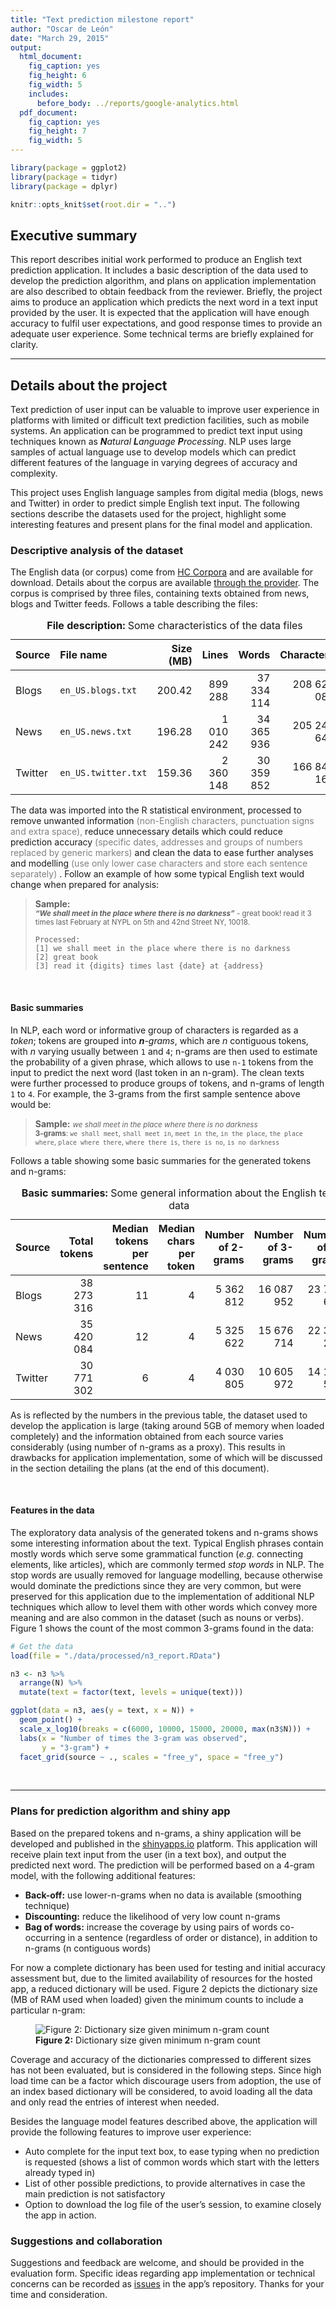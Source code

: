 ```yaml
---
title: "Text prediction milestone report"
author: "Oscar de León"
date: "March 29, 2015"
output:
  html_document:
    fig_caption: yes
    fig_height: 6
    fig_width: 5
    includes:
      before_body: ../reports/google-analytics.html
  pdf_document:
    fig_caption: yes
    fig_height: 7
    fig_width: 5
---
```



```r
library(package = ggplot2)
library(package = tidyr)
library(package = dplyr)

knitr::opts_knit$set(root.dir = "..")
```

## Executive summary

This report describes initial work performed to produce an English text prediction application.
It includes a basic description of the data used to develop the prediction algorithm,
and plans on application implementation are also described to obtain feedback from the reviewer.
Briefly, the project aims to produce an application which predicts the next word in a text input provided by the user.
It is expected that the application will have enough accuracy to fulfil user expectations,
and good response times to provide an adequate user experience.
Some technical terms are briefly explained for clarity.

---

## Details about the project

Text prediction of user input can be valuable to improve user experience in platforms with limited or difficult text prediction facilities,
such as mobile systems.
An application can be programmed to predict text input using techniques known as _**N**atural **L**anguage **P**rocessing_.
NLP uses large samples of actual language use to develop models
which can predict different features of the language in varying degrees of accuracy and complexity.

This project uses English language samples from digital media (blogs, news and Twitter)
in order to predict simple English text input.
The following sections describe the datasets used for the project,
highlight some interesting features and
present plans for the final model and application.




### Descriptive analysis of the dataset

The English data (or corpus) come from [HC Corpora](http://www.corpora.heliohost.org/) and are available for download.
Details about the corpus are available [through the provider](http://www.corpora.heliohost.org/aboutcorpus.html).
The corpus is comprised by three files, containing texts obtained from news, blogs and Twitter feeds.
Follows a table describing the files:

--------------------------------------------------------------------------------
Source   File name               Size (MB)     Lines        Words     Characters
-------- --------------------- ----------- --------- ------------ --------------
Blogs     `en_US.blogs.txt`      200.42      899 288   37 334 114    208 623 085

News      `en_US.news.txt`       196.28    1 010 242   34 365 936    205 243 643

Twitter   `en_US.twitter.txt`    159.36    2 360 148   30 359 852    166 843 164
--------------------------------------------------------------------------------

Table: **File description:** Some characteristics of the data files


The data was imported into the R statistical environment,
processed to remove unwanted information
<span style="color: grey">
  (non-English characters, punctuation signs and extra space),
</span>
reduce unnecessary details which could reduce prediction accuracy
<span style="color: grey">
  (specific dates, addresses and groups of numbers replaced by generic markers)
</span>
and clean the data to ease further analyses and modelling
<span style="color: grey">
  (use only lower case characters and store each sentence separately)
</span>.
Follow an example of how some typical English text would change when prepared for analysis:


\clearpage

> **Sample:**  
> <small>
> <b><i>"We shall meet in the place where there is no darkness"</i></b>
> <span> - great book! read it 3 times last February
> at NYPL on 5th and 42nd Street NY, 10018.</span>
> </small>
>
> ```
> Processed:
> [1] we shall meet in the place where there is no darkness
> [2] great book
> [3] read it {digits} times last {date} at {address}
> ```

</br>




#### Basic summaries

In NLP, each word or informative group of characters is regarded as a _token_;
tokens are grouped into _**n**-grams_, which are _n_ contiguous tokens, with _n_ varying usually between `1` and `4`;
n-grams are then used to estimate the probability of a given phrase,
which allows to use `n-1` tokens from the input to predict the next word
(last token in an n-gram).
The clean texts were further processed to produce groups of tokens,
and n-grams of length `1` to `4`.
For example, the 3-grams from the first sample sentence above would be:

> **Sample:**
> <small><i>we shall meet in the place where there is no darkness</i>  
> <b>3-grams</b>: `we shall meet`, `shall meet in`, `meet in the`,
> `in the place`, `the place where`, `place where there`, `where there is`,
> `there is no`, `is no darkness`
> </small>


Follows a table showing some basic summaries for the generated tokens and n-grams:

--------------------------------------------------------------------------------
Source       Total  Median tokens  Median chars  Number of  Number of  Number of
            tokens   per sentence     per token    2-grams    3-grams    4-grams
------- ---------- -------------- ------------- ---------- ---------- ----------
Blogs   38 273 316             11             4  5 362 812 16 087 952 23 724 661

News    35 420 084             12             4  5 325 622 15 676 714 22 380 268

Twitter 30 771 302              6             4  4 030 805 10 605 972 14 170 541
--------------------------------------------------------------------------------

Table: **Basic summaries:** Some general information about the English text data


As is reflected by the numbers in the previous table,
the dataset used to develop the application is large
(taking around 5GB of memory when loaded completely)
and the information obtained from each source varies considerably
(using number of n-grams as a proxy).
This results in drawbacks for application implementation,
some of which will be discussed in the section detailing the plans
(at the end of this document).

</br>




#### Features in the data

The exploratory data analysis of the generated tokens and n-grams shows some interesting information about the text.
Typical English phrases contain mostly words which serve some grammatical function
(_e.g._ connecting elements, like articles),
which are commonly termed _stop words_ in NLP.
The stop words are usually removed for language modelling,
because otherwise would dominate the predictions since they are very common,
but were preserved for this application due to the implementation of additional NLP techniques
which allow to level them with other words which convey more meaning
and are also common in the dataset (such as nouns or verbs).
Figure 1 shows the count of the most common 3-grams found in the data:


```r
# Get the data
load(file = "./data/processed/n3_report.RData")

n3 <- n3 %>%
  arrange(N) %>%
  mutate(text = factor(text, levels = unique(text)))

ggplot(data = n3, aes(y = text, x = N)) +
  geom_point() +
  scale_x_log10(breaks = c(6000, 10000, 15000, 20000, max(n3$N))) +
  labs(x = "Number of times the 3-gram was observed",
       y = "3-gram") +
  facet_grid(source ~ ., scales = "free_y", space = "free_y")
```




</br>




---

\clearpage

### Plans for prediction algorithm and shiny app

Based on the prepared tokens and n-grams,
a shiny application will be developed and published in the [shinyapps.io](javascript:void(0)) platform.
This application will receive plain text input from the user (in a text box), and output the predicted next word.
The prediction will be performed based on a 4-gram model, with the following additional features:

- **Back-off:** use lower-n-grams when no data is available (smoothing technique)
- **Discounting:** reduce the likelihood of very low count n-grams
- **Bag of words:** increase the coverage by using pairs of words co-occurring in a sentence (regardless of order or distance), in addition to n-grams (n contiguous words)

For now a complete dictionary has been used for testing and initial <span title="Quiz 2 (10/10, two tries) and quiz 3 (7/10, one try)">accuracy assessment</span> but, due to the limited availability of resources for the hosted app, a reduced dictionary will be used. Figure 2 depicts the dictionary size (MB of RAM used when loaded) given the minimum counts to include a particular n-gram:


![**Figure 2:** Dictionary size given minimum n-gram count](../images/MG_ngram_dict.svg)

Coverage and accuracy of the dictionaries compressed to different sizes has not been evaluated, but is considered in the following steps. Since high load time can be a factor which discourage users from adoption, the use of an index based dictionary will be considered, to avoid loading all the data and only read the entries of interest when needed.

Besides the language model features described above, the application will provide the following features to improve user experience:

- Auto complete for the input text box, to ease typing when no prediction is requested (shows a list of common words which start with the letters already typed in)
- List of other possible predictions, to provide alternatives in case the main prediction is not satisfactory
- Option to download the log file of the user's session, to examine closely the app in action.




### Suggestions and collaboration

Suggestions and feedback are welcome, and should be provided in the evaluation form. Specific ideas regarding app implementation or technical concerns can be recorded as [issues](https://bitbucket.org/odeleongt/ngram/issues/new) in the app's repository. Thanks for your time and consideration.

